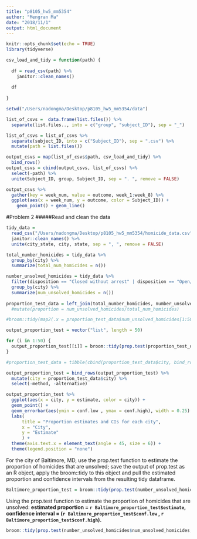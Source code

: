 ```yaml
---
title: "p8105_hw5_mm5354"
author: "Mengran Ma"
date: "2018/11/1"
output: html_document
---
```


```r
knitr::opts_chunk$set(echo = TRUE)
library(tidyverse)
```


```r
csv_load_and_tidy = function(path) {
  
  df = read_csv(path) %>%
    janitor::clean_names()
  
  df
  
}

setwd("/Users/nadongma/Desktop/p8105_hw5_mm5354/data")

list_of_csvs =  data.frame(list.files()) %>% 
  separate(list.files.., into = c("group", "subject_ID"), sep = "_")

list_of_csvs = list_of_csvs %>% 
  separate(subject_ID, into = c("Subject_ID"), sep = ".csv") %>% 
  mutate(path = list.files())

output_csvs = map(list_of_csvs$path, csv_load_and_tidy) %>% 
  bind_rows()
output_csvs = cbind(output_csvs, list_of_csvs) %>% 
  select(-path) %>% 
  unite(Subject_ID, group, Subject_ID, sep = ". ", remove = FALSE)

```

```r
output_csvs %>%
  gather(key = week_num, value = outcome, week_1:week_8) %>% 
  ggplot(aes(x = week_num, y = outcome, color = Subject_ID)) + 
    geom_point() + geom_line()
```

#Problem 2
#####Read and clean the data
```r
tidy_data = 
  read_csv("/Users/nadongma/Desktop/p8105_hw5_mm5354/homicide_data.csv") %>% 
  janitor::clean_names() %>% 
  unite(city_state, city, state, sep = ", ", remove = FALSE)

total_number_homicides = tidy_data %>% 
  group_by(city) %>%
  summarize(total_num_homicides = n())

number_unsolved_homicides = tidy_data %>%
  filter(disposition == "Closed without arrest" | disposition == "Open/No arrest") %>%
  group_by(city) %>%
  summarize(num_unsolved_homicides = n())
  
proportion_test_data = left_join(total_number_homicides, number_unsolved_homicides)
  #mutate(proportion = num_unsolved_homicides/total_num_homicides)

#broom::tidy(map2(.x = proportion_test_data$num_unsolved_homicides[1:50], .n = proportion_test_data$total_num_homicides[1:50], .f = prop.test(x = .x, n = .n)))

output_proportion_test = vector("list", length = 50)

for (i in 1:50) {
  output_proportion_test[[i]] = broom::tidy(prop.test(proportion_test_data$num_unsolved_homicides[i],proportion_test_data$total_num_homicides[i]))
}

#proportion_test_data = tibble(cbind(proportion_test_data$city, bind_rows(output_proportion_test)[1:6]))

output_proportion_test = bind_rows(output_proportion_test) %>% 
  mutate(city = proportion_test_data$city) %>%
  select(-method, -alternative)
```

```r
output_proportion_test %>% 
  ggplot(aes(x = city, y = estimate, color = city)) +
  geom_point() +
  geom_errorbar(aes(ymin = conf.low , ymax = conf.high), width = 0.25) +
  labs(
      title = "Proportion estimates and CIs for each city",
      x = "City",
      y = "Estimate"
      ) +
  theme(axis.text.x = element_text(angle = 45, size = 6)) +
  theme(legend.position = "none")
```



For the city of Baltimore, MD, use the prop.test function to estimate the proportion of homicides that are unsolved; save the output of prop.test as an R object, apply the broom::tidy to this object and pull the estimated proportion and confidence intervals from the resulting tidy dataframe.

```r
Baltimore_proportion_test = broom::tidy(prop.test(number_unsolved_homicides$num_unsolved_homicides[number_unsolved_homicides$city == "Baltimore"],total_number_homicides$total_num_homicides[total_number_homicides$city == "Baltimore"], conf.level = 0.95, correct = TRUE))
```
Using the prop.test function to estimate the proportion of homicides that are unsolved: **estimated proportion = `r Baltimore_proportion_test$estimate`, confidence interval = (`r Baltimore_proportion_test$conf.low` , `r Baltimore_proportion_test$conf.high`).**

```r
broom::tidy(prop.test(number_unsolved_homicides$num_unsolved_homicides,total_number_homicides$total_num_homicides, conf.level = 0.95, correct = TRUE))
```

